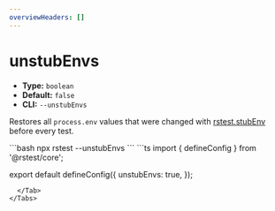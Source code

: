 ```yaml
---
overviewHeaders: []
---
```


# unstubEnvs

- **Type:** `boolean`
- **Default:** `false`
- **CLI:** `--unstubEnvs`

Restores all `process.env` values that were changed with [rstest.stubEnv](/api/rstest/utilities#rsteststubenv) before every test.


<Tabs defaultValue='rstest.config.ts'>
  <Tab label="CLI">
  ```bash
  npx rstest --unstubEnvs
  ```
  </Tab>
  <Tab label="rstest.config.ts">
```ts
import { defineConfig } from '@rstest/core';

export default defineConfig({
  unstubEnvs: true,
});
```
  </Tab>
</Tabs>
